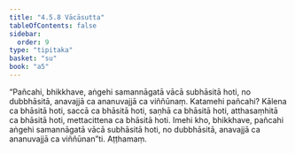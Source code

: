 ```yaml
---
title: "4.5.8 Vācāsutta"
tableOfContents: false
sidebar:
  order: 9
type: "tipitaka"
basket: "su"
book: "a5"
---
```



<DynamicBreadcrumb />

<Division number="198" book="a5">

<Paragraph number="1172" book="a5">
“Pañcahi, bhikkhave, aṅgehi samannāgatā vācā subhāsitā hoti, no dubbhāsitā, anavajjā ca ananuvajjā ca viññūnaṃ. Katamehi pañcahi? Kālena ca bhāsitā hoti, saccā ca bhāsitā hoti, saṇhā ca bhāsitā hoti, atthasaṃhitā ca bhāsitā hoti, mettacittena ca bhāsitā hoti. Imehi kho, bhikkhave, pañcahi aṅgehi samannāgatā vācā subhāsitā hoti, no dubbhāsitā, anavajjā ca ananuvajjā ca viññūnan”ti.

</Paragraph>
</Division>

<Paragraph number="1173" type="center" book="a5">
Aṭṭhamaṃ.
</Paragraph>